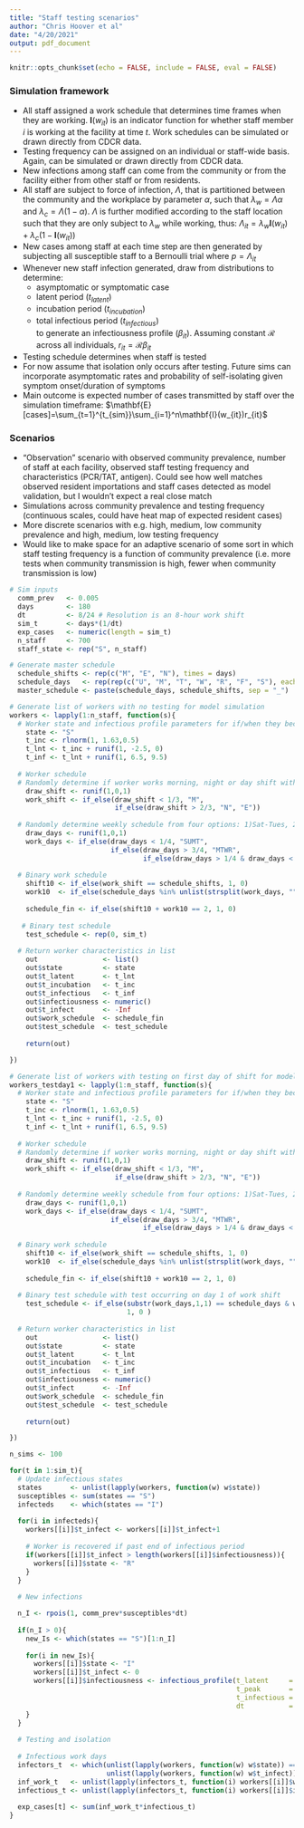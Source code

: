 ```yaml
---
title: "Staff testing scenarios"
author: "Chris Hoover et al"
date: "4/20/2021"
output: pdf_document
---
```


```r
knitr::opts_chunk$set(echo = FALSE, include = FALSE, eval = FALSE)
```

### Simulation framework  
* All staff assigned a work schedule that determines time frames when they are working. $\mathbf{I}(w_{it})$ is an indicator function for whether staff member $i$ is working at the facility at time $t$. Work schedules can be simulated or drawn directly from CDCR data.  
* Testing frequency can be assigned on an individual or staff-wide basis. Again, can be simulated or drawn directly from CDCR data.  
* New infections among staff can come from the community or from the facility either from other staff or from residents.    
* All staff are subject to force of infection, $\Lambda$, that is partitioned between the community and the workplace by parameter $\alpha$, such that $\lambda_w = \Lambda\alpha$ and $\lambda_c=\Lambda(1-\alpha)$. $\Lambda$ is further modified according to the staff location such that they are only subject to $\lambda_w$ while working, thus: $\Lambda_{it}=\lambda_w\mathbf{I}(w_{it})+\lambda_c(1-\mathbf{I}(w_{it}))$  
* New cases among staff at each time step are then generated by subjecting all susceptible staff to a Bernoulli trial where $p=\Lambda_{it}$  
* Whenever new staff infection generated, draw from distributions to determine:  
  - asymptomatic or symptomatic case  
  - latent period ($t_{latent}$)  
  - incubation period ($t_{incubation}$)  
  - total infectious period ($t_{infectious}$)  
to generate an infectiousness profile ($\beta_{it}$). Assuming constant $\mathcal{R}$ across all individuals, $r_{it}=\mathcal{R}\beta_{it}$  
* Testing schedule determines when staff is tested    
* For now assume that isolation only occurs after testing. Future sims can incorporate asymptomatic rates and probability of self-isolating given symptom onset/duration of symptoms  
* Main outcome is expected number of cases transmitted by staff over the simulation timeframe: $\mathbf{E}[cases]=\sum_{t=1}^{t_{sim}}\sum_{i=1}^n\mathbf{I}(w_{it})r_{it}$   

### Scenarios  
* "Observation" scenario with observed community prevalence, number of staff at each facility, observed staff testing frequency and characteristics (PCR/TAT, antigen). Could see how well matches observed resident importations and staff cases detected as model validation, but I wouldn't expect a real close match  
* Simulations across community prevalence and testing frequency (continuous scales, could have heat map of expected resident cases)  
* More discrete scenarios with e.g. high, medium, low community prevalence and high, medium, low testing frequency  
* Would like to make space for an adaptive scenario of some sort in which staff testing frequency is a function of community prevalence (i.e. more tests when community transmission is high, fewer when community transmission is low)  

```r
# Sim inputs
  comm_prev   <- 0.005
  days        <- 180
  dt          <- 8/24 # Resolution is an 8-hour work shift
  sim_t       <- days*(1/dt)
  exp_cases   <- numeric(length = sim_t)
  n_staff     <- 700
  staff_state <- rep("S", n_staff)

# Generate master schedule
  schedule_shifts <- rep(c("M", "E", "N"), times = days)
  schedule_days   <- rep(rep(c("U", "M", "T", "W", "R", "F", "S"), each = 3), times = ceiling(days/7))[1:length(schedule_shifts)]
  master_schedule <- paste(schedule_days, schedule_shifts, sep = "_")
```

```r
# Generate list of workers with no testing for model simulation
workers <- lapply(1:n_staff, function(s){
  # Worker state and infectious profile parameters for if/when they become infected  
    state <- "S"
    t_inc <- rlnorm(1, 1.63,0.5)
    t_lnt <- t_inc + runif(1, -2.5, 0)
    t_inf <- t_lnt + runif(1, 6.5, 9.5)
    
  # Worker schedule  
  # Randomly determine if worker works morning, night or day shift with equal probability  
    draw_shift <- runif(1,0,1)
    work_shift <- if_else(draw_shift < 1/3, "M",
                          if_else(draw_shift > 2/3, "N", "E"))
    
  # Randomly determine weekly schedule from four options: 1)Sat-Tues, 2)Tues-Sat,3)Thurs-Sun, 4)Mon-Thurs with eaul probability
    draw_days <- runif(1,0,1)
    work_days <- if_else(draw_days < 1/4, "SUMT",
                         if_else(draw_days > 3/4, "MTWR", 
                                 if_else(draw_days > 1/4 & draw_days < 2/4, "TWRF", "RFSU")))
    
  # Binary work schedule
    shift10 <- if_else(work_shift == schedule_shifts, 1, 0)
    work10  <- if_else(schedule_days %in% unlist(strsplit(work_days, "")), 1, 0)
    
    schedule_fin <- if_else(shift10 + work10 == 2, 1, 0)
    
   # Binary test schedule  
    test_schedule <- rep(0, sim_t)
    
  # Return worker characteristics in list  
    out                <- list()
    out$state          <- state
    out$t_latent       <- t_lnt
    out$t_incubation   <- t_inc
    out$t_infectious   <- t_inf
    out$infectiousness <- numeric()
    out$t_infect       <- -Inf
    out$work_schedule  <- schedule_fin
    out$test_schedule  <- test_schedule
    
    return(out)

})
```

```r
# Generate list of workers with testing on first day of shift for model simulation
workers_testday1 <- lapply(1:n_staff, function(s){
  # Worker state and infectious profile parameters for if/when they become infected  
    state <- "S"
    t_inc <- rlnorm(1, 1.63,0.5)
    t_lnt <- t_inc + runif(1, -2.5, 0)
    t_inf <- t_lnt + runif(1, 6.5, 9.5)
    
  # Worker schedule  
  # Randomly determine if worker works morning, night or day shift with equal probability  
    draw_shift <- runif(1,0,1)
    work_shift <- if_else(draw_shift < 1/3, "M",
                          if_else(draw_shift > 2/3, "N", "E"))
    
  # Randomly determine weekly schedule from four options: 1)Sat-Tues, 2)Tues-Sat,3)Thurs-Sun, 4)Mon-Thurs with eaul probability
    draw_days <- runif(1,0,1)
    work_days <- if_else(draw_days < 1/4, "SUMT",
                         if_else(draw_days > 3/4, "MTWR", 
                                 if_else(draw_days > 1/4 & draw_days < 2/4, "TWRF", "RFSU")))
    
  # Binary work schedule
    shift10 <- if_else(work_shift == schedule_shifts, 1, 0)
    work10  <- if_else(schedule_days %in% unlist(strsplit(work_days, "")), 1, 0)
    
    schedule_fin <- if_else(shift10 + work10 == 2, 1, 0)
    
  # Binary test schedule with test occurring on day 1 of work shift
    test_schedule <- if_else(substr(work_days,1,1) == schedule_days & work_shift == schedule_shifts,
                             1, 0 )
  
  # Return worker characteristics in list  
    out                <- list()
    out$state          <- state
    out$t_latent       <- t_lnt
    out$t_incubation   <- t_inc
    out$t_infectious   <- t_inf
    out$infectiousness <- numeric()
    out$t_infect       <- -Inf
    out$work_schedule  <- schedule_fin
    out$test_schedule  <- test_schedule
    
    return(out)

})

```

```r
n_sims <- 100

for(t in 1:sim_t){
  # Update infectious states
  states       <- unlist(lapply(workers, function(w) w$state))
  susceptibles <- sum(states == "S")
  infecteds    <- which(states == "I")
  
  for(i in infecteds){
    workers[[i]]$t_infect <- workers[[i]]$t_infect+1
    
    # Worker is recovered if past end of infectious period
    if(workers[[i]]$t_infect > length(workers[[i]]$infectiousness)){
      workers[[i]]$state <- "R"
    }
  }
  
  # New infections

  n_I <- rpois(1, comm_prev*susceptibles*dt)
  
  if(n_I > 0){
    new_Is <- which(states == "S")[1:n_I]
    
    for(i in new_Is){
      workers[[i]]$state <- "I"
      workers[[i]]$t_infect <- 0
      workers[[i]]$infectiousness <- infectious_profile(t_latent     = workers[[i]]$t_latent, 
                                                        t_peak       = workers[[i]]$t_incubation, 
                                                        t_infectious = workers[[i]]$t_infectious, 
                                                        dt           = dt)
    }
  }
  
  # Testing and isolation 
  
  # Infectious work days
  infectors_t  <- which(unlist(lapply(workers, function(w) w$state)) == "I" & 
                        unlist(lapply(workers, function(w) w$t_infect)) > 0)
  inf_work_t   <- unlist(lapply(infectors_t, function(i) workers[[i]]$work_schedule[t]))
  infectious_t <- unlist(lapply(infectors_t, function(i) workers[[i]]$infectiousness[workers[[i]]$t_infect]))
  
  exp_cases[t] <- sum(inf_work_t*infectious_t)
}
```

